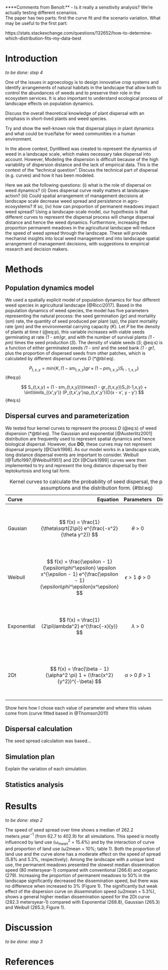 <!-- to render this file into a pdf: Rscript -e "rmarkdown::render('manuscript.Rmd')" -->
****Comments from Benoît:**
- Is it really a sensitivity analysis? We're actually testing different scenarios.  
The paper has two parts: first the curve fit and the scenario variation.
What may be useful to the first part:

https://stats.stackexchange.com/questions/132652/how-to-determine-which-distribution-fits-my-data-best


# Introduction

*to be done: step 4*

One of the issues in agroecology is to design innovative crop systems and identify arrangements of natural habitats in the landscape that allow both to control the abundances of weeds and to preserve their role in the ecosystem services.
It is also important to understand ecological process of landscape effects on population dynamics.

Discuss the overall theoretical knowledge of plant dispersal with an emphasis in short-lived plants and weed species.

Try and show the well-known role that dispersal plays in plant dynamics and what could be true/false for weed communities in a human environment.

In the above context, DynWeed was created to represent the dynamics of weed in a landscape scale, which makes necessary take dispersal into account. However, Modeling the dispersion is difficult because of the high variability of dispersion distance and the lack of empirical data. This is the context of the “technical question”. Discuss the technical part of dispersal (e.g. curves) and how it has been modeled.
<!--*Relatively small differences in the shapes of tails can have large effects on rates of population spread (Clark 1998)*.-->

Here we ask the following questions: (i) what is the role of dispersal on weed dynamics? (ii) Does dispersal curve really matters at landscape-action? (iii) Could spatial arrangement of management decisions at landscape scale decrease weed spread and persistence in agro-ecosystems? If so, (iv) how can proportion of permanent meadows impact weed spread? Using a landscape-scale model, our hypothesis is that different curves to represent the dispersal process will change dispersal distance and hence the weed dynamics.
Furthermore, increasing the proportion permanent meadows in the agricultural landscape will reduce the speed of weed spread through the landscape.
These will provide mechanist insights into local weed management and into landscape spatial arrangement of management decisions, with suggestions to empirical research and decision makers.

# Methods

## Population dynamics model

We used a spatially explicit model of population dynamics for four different weed species in agricultural landscape [@Ricci2017].
Based in the population dynamics of weed species, the model has five parameters representing the natural process: the seed germination *(gr)* and mortality (*sm*) rate, the quantity of seed produced per plant (*sp*), the plant mortality rate (*pm*) and the environmental carrying capacity (*K*).
Let *P* be the density of plants at time *t* (@eq:p), this variable increases with viable seeds germinating at rate *(1 - sm)gr*, and with the number of survival plants *(1 - pm)* times the seed production (*S*).
The density of viable seeds (*S*; @eq:s) is a function of either germinated seeds *(1 - sm)* and the seed bank *(1 - gr)*, plus the proportion of dispersed seeds from other patches, which is calculated by different dispersal curves *D* (\*@tbl:eq).

$$ P_{t,x,y} = min\{K,(1 - sm_{t,x,y})gr\times(1 - pm_{t,x,y})S_{t-1,x,y}\} $$ {#eq:p}

$$ S_{t,x,y} = (1 - sm_{t,x,y})\times(1 - gr_{t,x,y})S_{t-1,x,y} + \iint\limits_{(x',y')} (P_{t,x',y'}sp_{t,x',y'})D(x - x', y - y') $$ {#eq:s}

## Dispersal curves and parameterization

We tested four kernel curves to represent the process *D* (@eq:s) of weed dispersion (\*@tbl:eq).
The Gaussian and exponential [@Austerlitz2001] distribution are frequently used to represent spatial dynamics and hence biological dispersal. However, due **DO**, these curves may not represent dispersal properly [@Clark1998].
As our model works in a landscape scale, long distance dispersal events are important to consider.
Weibull [@Tufto1997;@Weibull1951] and 2Dt [@Clark1999] curves were then implemented to try and represent the long distance dispersal by their leptokurtosis and long tail form.

Table: Kernel curves to calculate the probability of seed dispersal, the parameter assumptions and the distribution form. {#tbl:eq}

| Curve       |  Equation | Parameters | Distribution |
|:------------|----------:|:----------:|:------------:|
| Gausian     | $$ f(x) = \frac{1}{\theta\sqrt{2\pi}} e^{\frac{-x^2}{\theta y^2}} $$ | $\theta$ > 0 | ![](figure/gaussian.pdf){width=65%} |
| Weibull  | $$ f(x) = \frac{\epsilon - 1}{\epsilon\phi^\epsilon} \epsilon x^{\epsilon - 1} e^{\frac{\epsilon - 1}{\epsilon\phi^\epsilon}x^\epsilon} $$ | $\epsilon$ > 1   $\phi$ > 0 | ![](figure/weibull.pdf){width=65%} |
| Exponential | $$ f(x) = \frac{1}{2\pi\lambda^2} e^{\frac{-x}{y}} $$ | $\lambda$ > 0 | ![](figure/exponential.pdf){width=65%} |
| 2Dt | $$ f(x) = \frac{\beta - 1}{\alpha^2 \pi} 1 + (\frac{x^2}{y^2})^{-\beta} $$ | $\alpha$ > 0   $\beta$ > 1 | ![](figure/2dt.pdf){width=65%} |

Show here how I chose each value of parameter and where this values come from (curve fitted based in @Thomson2011)

## Dispersal calculation

The seed spread calculation was based...

## Simulation plan

Explain the variation of each simulation.

## Statistics analysis

# Results

*to be done: step 2*

The speed of seed spread over time shows a median of 262.2 meters.year$^{-1}$ (from 62.7 to 402.9) for all simulations. This speed is mostly influenced by land use (ω$^2_{mean}$ = 15.4%) and by the interaction of curve and proportion of land use (ω2mean = 10%; table 1). Both the proportion of land use and the curve alone has a moderate effect on the speed of spread (5.8% and 5.3%, respectively).
Among the landscape with a unique land use, the permanent meadows presented the slowest median dissemination speed (80 metersyear-1) compared with conventional (266.6) and organic (279). Increasing the proportion of permanent meadows to 50% in the landscape significantly decreased the dissemination speed, but there was no difference when increased to 3% (Figure 1).
The significantly but weak effect of the dispersion curve on dissemination speed (ω2mean = 5.3%), shows a general higher median dissemination speed for the 2Dt curve (282.3 metersyear-1) compared with Exponential (268.8), Gaussian (265.3) and Weibull (265.3; Figure 1).

# Discussion

*to be done: step 3*

# References
